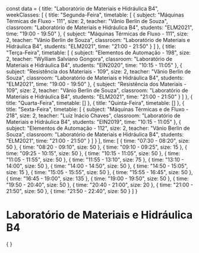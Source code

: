 const data = {
  title: "Laboratório de Materiais e Hidráulica B4",
  weekClasses: [
    {
      title: "Segunda-Feira",
      timetable: [
        {
          subject: "Máquinas Térmicas de Fluxo - 111",
          size: 2,
          teacher: "Vânio Berlin de Souza",
          classroom: "Laboratório de Materiais e Hidráulica B4",
          students: "ELM2021",
          time: "19:00 - 19:50"
        },
        {
          subject: "Máquinas Térmicas de Fluxo - 111",
          size: 2,
          teacher: "Vânio Berlin de Souza",
          classroom: "Laboratório de Materiais e Hidráulica B4",
          students: "ELM2021",
          time: "21:00 - 21:50"
        }
      ]
    },
    {
      title: "Terça-Feira",
      timetable: [
        {
          subject: "Elementos de Automação - 198",
          size: 2,
          teacher: "Wylliam Salviano Gongora",
          classroom: "Laboratório de Materiais e Hidráulica B4",
          students: "EIN2020",
          time: "10:15 - 11:05"
        },
        {
          subject: "Resistência dos Materiais - 109",
          size: 2,
          teacher: "Vânio Berlin de Souza",
          classroom: "Laboratório de Materiais e Hidráulica B4",
          students: "ELM2021",
          time: "19:00 - 19:50"
        },
        {
          subject: "Resistência dos Materiais - 109",
          size: 2,
          teacher: "Vânio Berlin de Souza",
          classroom: "Laboratório de Materiais e Hidráulica B4",
          students: "ELM2021",
          time: "21:00 - 21:50"
        }
      ]
    },
    {
      title: "Quarta-Feira",
      timetable: []
    },
    {
      title: "Quinta-Feira",
      timetable: []
    },
    {
      title: "Sexta-Feira",
      timetable: [
        {
          subject: "Máquinas Térmicas e de Fluxo - 218",
          size: 2,
          teacher: "Luiz Inácio Chaves",
          classroom: "Laboratório de Materiais e Hidráulica B4",
          students: "EIN2019",
          time: "10:15 - 11:05"
        },
        {
          subject: "Elementos de Automação - 112",
          size: 2,
          teacher: "Vânio Berlin de Souza",
          classroom: "Laboratório de Materiais e Hidráulica B4",
          students: "ELM2021",
          time: "21:00 - 21:50"
        }
      ]
    }
  ],
  time: [
    {
      time: "07:30 - 08:20",
      size: 50
    },
    {
      time: "08:20 - 09:10",
      size: 50
    },
    {
      time: "09:10 - 09:25",
      size: 15
    },
    {
      time: "09:25 - 10:15",
      size: 50
    },
    {
      time: "10:15 - 11:05",
      size: 50
    },
    {
      time: "11:05 - 11:55",
      size: 50
    },
    {
      time: "11:55 - 13:10",
      size: 75
    },
    {
      time: "13:10 - 14:00",
      size: 50
    },
    {
      time: "14:00 - 14:50",
      size: 50
    },
    {
      time: "14:50 - 15:05",
      size: 15
    },
    {
      time: "15:05 - 15:55",
      size: 50
    },
    {
      time: "15:55 - 16:45",
      size: 50
    },
    {
      time: "16:45 - 19:00",
      size: 135
    },
    {
      time: "19:00 - 19:50",
      size: 50
    },
    {
      time: "19:50 - 20:40",
      size: 50
    },
    {
      time: "20:40 - 21:00",
      size: 20
    },
    {
      time: "21:00 - 21:50",
      size: 50
    },
    {
      time: "21:50 - 22:40",
      size: 50
    }
  ]
}

# Laboratório de Materiais e Hidráulica B4

<div>
    {
        <Grid
            title={data.title} 
            weekClasses={data.weekClasses} 
            time={data.time}
        />
    }
</div>